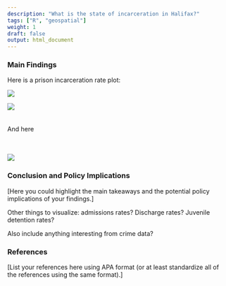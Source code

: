 ```yaml
---
description: "What is the state of incarceration in Halifax?"
tags: ["R", "geospatial"]
weight: 1
draft: false
output: html_document
---
```


### Main Findings 

Here is a prison incarceration rate plot:

![](/findings/incarceration_page_files/prison_incarceration_rate.png)



![](/findings/incarceration_page_files/jail_incarceration_rate.png)
<br><br><br>
And here
<br><br><br>

![](/findings/incarceration_page_files/race_incarceration_plot.png)

### Conclusion and Policy Implications 

[Here you could highlight the main takeaways and the potential policy implications of your findings.] 

Other things to visualize: admissions rates? Discharge rates? Juvenile detention rates?

Also include anything interesting from crime data?

### References 

[List your references here using APA format (or at least standardize all of the references using the same format).]

